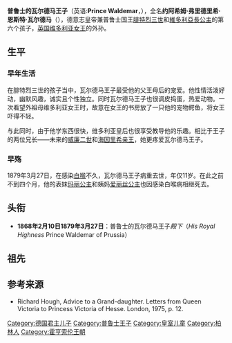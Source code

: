 {{Otheruse|普魯士的瓦爾德馬}}
{{Infobox Royalty|Prince
| name          = 瓦尔德马王子<br/>Prince Waldemar
| image         = Prince Waldemar of Prussia.jpg
| full name     = 约阿希姆·弗里德里希·恩斯特·瓦尔德马<br/>Joachim Friedrich Ernst Waldemar
| father        = 德意志皇帝兼普鲁士国王[[腓特烈三世_(普鲁士)|腓特烈三世]]
| mother        = [[維多利亞長公主|維多利亞長公主]]
|birth_date     ={{Birth date|1868|2|10|df=y}}
|birth_place    = {{flag|Kingdom of Prussia}}[[柏林|柏林]][[太子宫(德国)|太子宫]]
|death_date     ={{Death date and age|1879|3|27|1868|2|10|df=y}}
|death_place    = {{flag|German Empire}}[[波茨坦|波茨坦]][[新宫|新宫]]
|place of burial= [[波茨坦|波茨坦]][[和平教会|和平教会]]
|house = [[霍亨索伦王朝|霍亨索伦王朝]]
}}

'''普鲁士的瓦尔德马王子'''（英语:'''Prince Waldemar'''，{{bd|1868年|2月10日|1879年|3月27日|catIdx=Waldemar}}），全名'''约阿希姆·弗里德里希·恩斯特·瓦尔德马'''（{{Lang-de|Joachim Friedrich Ernst Waldemar}}），德意志皇帝兼普鲁士国王[[腓特烈三世_(普鲁士)|腓特烈三世]]和[[維多利亞長公主|維多利亞長公主]]的第六个孩子，[[英国|英国]][[维多利亚_(英国女王)|维多利亚女王]]的外孙。

==生平==
===早年生活===
在腓特烈三世的孩子当中，瓦尔德马王子最受他的父王母后的宠爱。他性情活泼好动，幽默风趣，诚实且个性独立。同时瓦尔德马王子也很调皮捣蛋，热爱动物。一次看望外祖母维多利亚女王时，故意在女王的书房放了一只他的宠物鳄鱼，将女王吓得不轻。

与此同时，由于他学东西很快，维多利亚皇后也很享受教导他的乐趣。相比于王子的两位兄长——未来的[[威廉二世_(德國)|威廉二世]]和[[阿尔贝特·威廉·海因里希_(普鲁士)|海因里希亲王]]，她更疼爱瓦尔德马王子。

===早殇===
1879年3月27日，在感染[[白喉|白喉]]不久，瓦尔德马王子病重去世，年仅11岁。在此之前不到四个月，他的表妹[[玛丽公主_(黑森和莱茵)|玛丽公主]]和姨妈[[爱丽丝公主_(英国)|爱丽丝公主]]也因感染白喉病相继死去。

==头衔==
*'''1868年2月10日{{ndash}}1879年3月27日'''：普鲁士的瓦尔德马王子''殿下''（''His Royal Highness'' Prince Waldemar of Prussia）
==祖先==
{{Ahnentafel top|先祖}}<center>
{{ahnentafel-compact5
| style = font-size: 85%; 
|boxstyle_1=background-color: #ddf;
|boxstyle_2=background-color: #fdd;
|boxstyle_3=background-color: #ffc;
|boxstyle_4=background-color: #dfd;
|boxstyle_5=background-color: #9fe;
|1='''普鲁士瓦尔德马王子'''
|2='''父：'''德意志皇帝[[腓特烈三世_(普鲁士)|腓特烈三世]]
|3='''母：'''德意志皇后[[維多利亞長公主|維多利亞長公主]]
|4='''祖父：'''德意志皇帝[[威廉一世_(德国)|威廉一世]]
|5='''祖母：'''德意志皇后[[奥古斯塔_(薩克森-魏瑪-艾森納赫)|奧古斯塔]]
|6='''外祖父：'''英国王夫[[阿尔伯特亲王|阿尔伯特亲王]]
|7='''外祖母：'''英国[[维多利亚_(英国女王)|维多利亚女王]]
|8='''曾祖父：'''普鲁士国王[[腓特烈·威廉三世|腓特烈·威廉三世]]
|9='''曾祖母：'''普鲁士王后[[路易絲_(普魯士王后)|路易絲]]
|10= '''外曾祖父：'''萨克森-魏玛-艾森纳赫大公[[卡尔·腓特烈_(萨克森-魏玛-艾森纳赫大公)|卡尔·腓特烈]]
|11='''外曾祖母：'''大公夫人[[瑪麗亞·巴甫洛夫娜女大公|瑪麗亞·巴甫洛夫娜]]
|12='''外曾祖父：'''萨克森-科堡-哥达公爵[[恩斯特一世_(萨克森-科堡-哥达)|恩斯特一世]]
|13='''外曾祖母：'''公爵夫人[[路易丝郡主_(萨克森-哥达-阿尔滕堡)|路易丝郡主]]
|14='''外曾祖父：'''肯特及斯特拉森公爵[[爱德华王子_(肯特及斯特拉森公爵)|爱德华王子]]
|15='''外曾祖母：'''公爵夫人[[维多利亚郡主_(萨克森-科堡-萨尔费尔德)|维多利亚郡主]]
|16='''高祖父：'''普鲁士国王[[腓特烈·威廉二世|腓特烈·威廉二世]]
|17='''高祖母：'''普鲁士王后[[弗蕾德里克·路易絲_(黑森-達姆施塔特)|弗蕾德里克·路易絲]]
|18='''外高祖父：'''[[梅克伦堡-施特雷利茨|梅克伦堡-施特雷利茨]]大公[[卡尔二世_(梅克伦堡-施特雷利茨)|卡尔二世]]
|19='''外高祖母：'''黑森-達姆施塔特的{{le|費德莉卡女伯爵 (黑森-达姆施塔特)|Landgravine Friederike of Hesse-Darmstadt|費德莉卡}}
|20='''外高祖父：'''萨克森-魏玛-艾森纳赫大公[[卡尔·奥古斯特_(萨克森-魏玛-艾森纳赫)|卡尔·奥古斯特]]
|21='''外高祖母：'''大公夫人{{le|路易丝·奥古斯特女伯爵 (黑森-达姆施塔特)|Landgravine Louise of Hesse-Darmstadt (1757–1830)|路易丝·奥古斯特}}
|22='''外高祖父：'''俄罗斯沙皇[[保罗一世_(俄国)|保罗一世]]
|23='''外高祖母：'''俄罗斯皇后[[玛丽亚·费奥多罗芙娜皇后_(保罗一世)|玛丽亚·费奥多罗芙娜]]
|24='''外高祖父：'''[[萨克森-科堡-萨尔费尔德|萨克森-科堡-萨尔费尔德]]公爵[[法蘭西斯_(萨克森-科堡-萨尔费尔德)|法蘭西斯]]
|25='''外高祖母：'''公爵夫人{{le|奧古斯塔 (罗伊斯-埃伯斯多夫)|Countess Augusta of Reuss-Ebersdorf|奧古斯塔}}
|26='''外高祖父：'''薩克森-哥達-阿爾滕堡公爵[[奧古斯特_(薩克森-哥達-阿爾滕堡)|奧古斯特]]
|27='''外高祖母：'''公爵夫人{{le|路易丝·莎洛特女公爵 (梅克伦堡-什未林)|Duchess Louise Charlotte of Mecklenburg-Schwerin|路易丝·莎洛特}}
|28='''外高祖父：'''英国国王[[乔治三世_(英国)|乔治三世]]
|29='''外高祖母：'''英国王后[[夏洛特王后_(英国)|夏洛特]]
|30='''外高祖父：'''萨克森-科堡-萨尔费尔德公爵法蘭西斯（同上）
|31='''外高祖母：'''公爵夫人奧古斯塔（同上）
}}</center>
{{ahnentafel bottom}}

==参考来源==
*Richard Hough, Advice to a Grand-daughter. Letters from Queen Victoria to Princess Victoria of Hesse. London, 1975, p. 12.

{{DEFAULTSORT: Waldemar}}
[[Category:德国君主儿子|Category:德国君主儿子]]
[[Category:普鲁士王子|Category:普鲁士王子]]
[[Category:皇室儿童|Category:皇室儿童]]
[[Category:柏林人|Category:柏林人]]
[[Category:霍亨索伦王朝|Category:霍亨索伦王朝]]